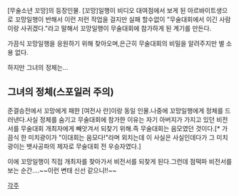[무술소년 꼬망]의 등장인물.
[꼬망]일행이 비디오 대여점에서 보게 된 아르바이트생으로 꼬망일행이 반해서 이런 저런 작업을 걸지만 실패 할수없이 "무술대회에서 이긴 사람이랑 사귀겠다."라고 말해서 꼬망일행이 무술대회에 참가하게 된 계기를 만든다.

가끔식 꼬망일행을 응원하기 위해 찾아오며,은근히 무술대회의 비밀을 알려주지만 별 소용 없다.

하지만 그녀의 정체는...

== 그녀의 정체(스포일러 주의) ==
준결승전에서 꼬망에게 패한 [여전사 란]이랑 동일 인물.나중에 꼬망일행에게 정체를 드러낸다.사실 정체를 숨기고 무술대회에 참가한 이유는 자기 아버지가 가지고 있던 비전서를 무술대회 개최자에게 빼앗겨서 되찾기 위해.즉 무술대회는 음모였던 것이다.[* 가끔식 한 미치광이가 "이대회는 음모다!"라며 외치는데 이 사실은 사실인데다가 그 미치광이는 뱃사공파의 제자로 무술대회 전 우승자였다.]

이에 꼬망일행이 직접 개최자를 찾아가서 비전서를 되찾게 된다.그런데 점떡파 비전서를 보는 순간....~~이런 변태 신선 같으니!!~~

[[각주]]
